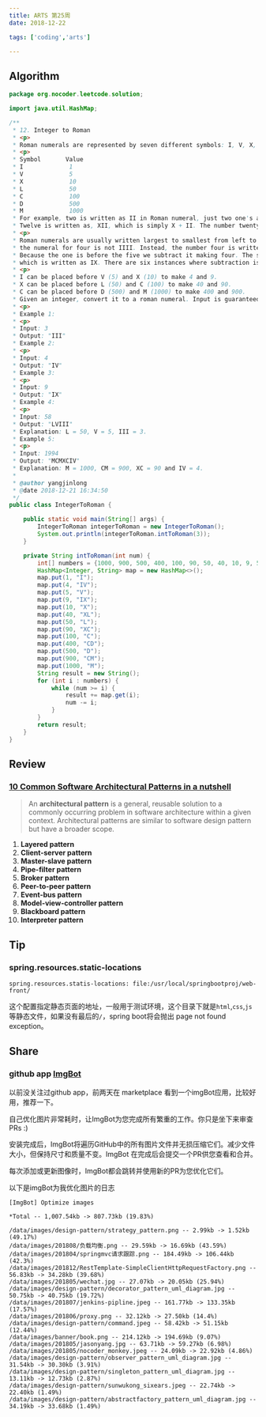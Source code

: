 ```yaml
---
title: ARTS 第25周
date: 2018-12-22

tags: ['coding','arts']

---
```


## Algorithm

```java
package org.nocoder.leetcode.solution;

import java.util.HashMap;

/**
 * 12. Integer to Roman
 * <p>
 * Roman numerals are represented by seven different symbols: I, V, X, L, C, D and M.
 * <p>
 * Symbol       Value
 * I             1
 * V             5
 * X             10
 * L             50
 * C             100
 * D             500
 * M             1000
 * For example, two is written as II in Roman numeral, just two one's added together.
 * Twelve is written as, XII, which is simply X + II. The number twenty seven is written as XXVII, which is XX + V + II.
 * <p>
 * Roman numerals are usually written largest to smallest from left to right. However,
 * the numeral for four is not IIII. Instead, the number four is written as IV.
 * Because the one is before the five we subtract it making four. The same principle applies to the number nine,
 * which is written as IX. There are six instances where subtraction is used:
 * <p>
 * I can be placed before V (5) and X (10) to make 4 and 9.
 * X can be placed before L (50) and C (100) to make 40 and 90.
 * C can be placed before D (500) and M (1000) to make 400 and 900.
 * Given an integer, convert it to a roman numeral. Input is guaranteed to be within the range from 1 to 3999.
 * <p>
 * Example 1:
 * <p>
 * Input: 3
 * Output: "III"
 * Example 2:
 * <p>
 * Input: 4
 * Output: "IV"
 * Example 3:
 * <p>
 * Input: 9
 * Output: "IX"
 * Example 4:
 * <p>
 * Input: 58
 * Output: "LVIII"
 * Explanation: L = 50, V = 5, III = 3.
 * Example 5:
 * <p>
 * Input: 1994
 * Output: "MCMXCIV"
 * Explanation: M = 1000, CM = 900, XC = 90 and IV = 4.
 *
 * @author yangjinlong
 * @date 2018-12-21 16:34:50
 */
public class IntegerToRoman {

    public static void main(String[] args) {
        IntegerToRoman integerToRoman = new IntegerToRoman();
        System.out.println(integerToRoman.intToRoman(3));
    }

    private String intToRoman(int num) {
        int[] numbers = {1000, 900, 500, 400, 100, 90, 50, 40, 10, 9, 5, 4, 1};
        HashMap<Integer, String> map = new HashMap<>();
        map.put(1, "I");
        map.put(4, "IV");
        map.put(5, "V");
        map.put(9, "IX");
        map.put(10, "X");
        map.put(40, "XL");
        map.put(50, "L");
        map.put(90, "XC");
        map.put(100, "C");
        map.put(400, "CD");
        map.put(500, "D");
        map.put(900, "CM");
        map.put(1000, "M");
        String result = new String();
        for (int i : numbers) {
            while (num >= i) {
                result += map.get(i);
                num -= i;
            }
        }
        return result;
    }
}

```



## Review

### [10 Common Software Architectural Patterns in a nutshell](https://towardsdatascience.com/10-common-software-architectural-patterns-in-a-nutshell-a0b47a1e9013)

> An **architectural pattern** is a general, reusable solution to a commonly occurring problem in software architecture within a given context. Architectural patterns are similar to software design pattern but have a broader scope.

1. **Layered pattern**
2. **Client-server pattern**
3. **Master-slave pattern**
4. **Pipe-filter pattern**
5. **Broker pattern**
6. **Peer-to-peer pattern**
7. **Event-bus pattern**
8. **Model-view-controller pattern**
9. **Blackboard pattern**
10. **Interpreter pattern**



## Tip

### spring.resources.static-locations

```
spring.resources.statis-locations: file:/usr/local/springbootproj/web-front/
```

这个配置指定静态页面的地址，一般用于测试环境，这个目录下就是`html`,`css`,`js`等静态文件，如果没有最后的`/`，spring boot将会抛出 page not found exception。

## Share

### github app [ImgBot](https://github.com/marketplace/imgbot)

以前没关注过github app，前两天在 marketplace 看到一个imgBot应用，比较好用，推荐一下。

自己优化图片非常耗时，让ImgBot为您完成所有繁重的工作。你只是坐下来审查PRs :)

安装完成后，ImgBot将遍历GitHub中的所有图片文件并无损压缩它们。减少文件大小，但保持尺寸和质量不变。ImgBot 在完成后会提交一个PR供您查看和合并。

每次添加或更新图像时，ImgBot都会跳转并使用新的PR为您优化它们。

以下是imgBot为我优化图片的日志

```
[ImgBot] Optimize images

*Total -- 1,007.54kb -> 807.73kb (19.83%)

/data/images/design-pattern/strategy_pattern.png -- 2.99kb -> 1.52kb (49.17%)
/data/images/201808/负载均衡.png -- 29.59kb -> 16.69kb (43.59%)
/data/images/201804/springmvc请求跟踪.png -- 184.49kb -> 106.44kb (42.3%)
/data/images/201812/RestTemplate-SimpleClientHttpRequestFactory.png -- 56.83kb -> 34.28kb (39.68%)
/data/images/201805/wechat.jpg -- 27.07kb -> 20.05kb (25.94%)
/data/images/design-pattern/decorator_pattern_uml_diagram.jpg -- 50.75kb -> 40.75kb (19.72%)
/data/images/201807/jenkins-pipline.jpeg -- 161.77kb -> 133.35kb (17.57%)
/data/images/201806/proxy.png -- 32.12kb -> 27.50kb (14.4%)
/data/images/design-pattern/command.jpeg -- 58.42kb -> 51.15kb (12.44%)
/data/images/banner/book.png -- 214.12kb -> 194.69kb (9.07%)
/data/images/201805/jasonyang.jpg -- 63.71kb -> 59.27kb (6.98%)
/data/images/201805/nocoder_monkey.jpeg -- 24.09kb -> 22.92kb (4.86%)
/data/images/design-pattern/observer_pattern_uml_diagram.jpg -- 31.54kb -> 30.30kb (3.91%)
/data/images/design-pattern/singleton_pattern_uml_diagram.jpg -- 13.11kb -> 12.73kb (2.87%)
/data/images/design-pattern/sunwukong_sixears.jpeg -- 22.74kb -> 22.40kb (1.49%)
/data/images/design-pattern/abstractfactory_pattern_uml_diagram.jpg -- 34.19kb -> 33.68kb (1.49%)
```

